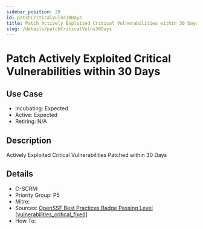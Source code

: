 ```yaml
---
sidebar_position: 20
id: patchCriticalVulns30Days
title: Patch Actively Exploited Critical Vulnerabilities within 30 Days
slug: /details/patchCriticalVulns30Days
---
```


# Patch Actively Exploited Critical Vulnerabilities within 30 Days

## Use Case

- Incubating: Expected
- Active: Expected
- Retiring: N/A

## Description

Actively Exploited Critical Vulnerabilities Patched within 30 Days

## Details

- C-SCRM: 
- Priority Group: P5
- Mitre: 
- Sources: [OpenSSF Best Practices Badge Passing Level [vulnerabilities_critical_fixed]](https://www.bestpractices.dev/en/criteria#0.vulnerabilities_critical_fixed)
- How To: 

